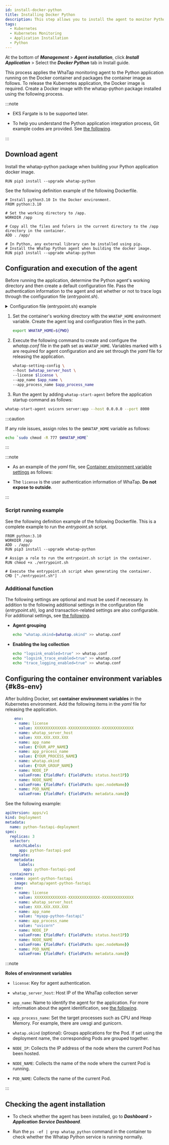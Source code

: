 ```yaml
---
id: install-docker-python
title: Installing Docker Python
description: This step allows you to install the agent to monitor Python applications in the container.
tags:
  - Kubernetes
  - Kubernetes Monitoring
  - Application Installation
  - Python
---
```



At the bottom of **_Management_** > **_Agent installation_**, click **_Install Application_** > Select the **_Docker Python_** tab in Install guide.

This process applies the WhaTap monitoring agent to the Python application running on the Docker container and packages the container image as follows. To release the Kubernetes application, the Docker image is required. Create a Docker image with the whatap-python package installed using the following process.

:::note 

- EKS Fargate is to be supported later. 

- To help you understand the Python application integration process, Git example codes are provided. See [the following](https://github.com/whatap/kuber-apm-boilerplate/tree/main/python/fastapi).

:::

## Download agent

Install the whatap-python package when building your Python application docker image.

```docker
RUN pip3 install --upgrade whatap-python
```

See the following definition example of the following Dockerfile. 

```docker title='python ver 3.10'
# Install python3.10 In the Docker environment.
FROM python:3.10

# Set the working directory to /app.
WORKDIR /app

# Copy all the files and folers in the current directory to the /app directory in the container.
ADD . /app/

# In Python, any external library can be installed using pip. 
# Install the WhaTap Python agent when building the docker image.
RUN pip3 install --upgrade whatap-python
```

## Configuration and execution of the agent

Before running the application, determine the Python agent's working directory and then create a default configuration file. Pass the authentication information to the agent and set whether or not to trace logs through the configuration file (_entrypoint.sh_).

<details>
<summary>Configuration file (entrypoint.sh) example</summary>

```bash title='entrypoint.sh'
#!/bin/bash

# Set the working directory of the container to the WhaTap path. The agent logs and configuration file are generated in the path.
export WHATAP_HOME=${PWD}

# If any permission error occurs, remove the following comment.
#chmod -R 777 $WHATAP_HOME

# The following lists the settings required for agent configuration. Configure them through the yaml file for release of applications.
whatap-setting-config \
--host $whatap_server_host \
--license $license \
--app_name $app_name \
--app_process_name $app_process_name

# The following comments are additionally configured for agent grouping and activation of log collection. Use them if necessary.

# Agent grouping
# echo "whatap.okind=$whatap.okind" >> whatap.conf

# Activation of log collection
#echo "logsink_enabled=true" >> whatap.conf
#echo "logsink_trace_enabled=true" >> whatap.conf
#echo "trace_logging_enabled=true" >> whatap.conf


# Add whatap-start-agent before the application startup command to run the agent. 
whatap-start-agent uvicorn server:app --host 0.0.0.0 --port 8000
```

</details>

1. Set the container's working directory with the `WHATAP_HOME` environment variable. Create the agent log and configuration files in the path. 

   ```bash
   export WHATAP_HOME=${PWD}
   ```

2. Execute the following command to create and configure the _whatap.conf_ file in the path set as `WHATAP_HOME`. Variables marked with `$` are required for agent configuration and are set through the _yaml_ file for releasing the application.

   ```bash
   whatap-setting-config \
   --host $whatap_server_host \
   --license $license \
   --app_name $app_name \
   --app_process_name $app_process_name
   ```

3. Run the agent by adding `whatap-start-agent` before the application startup command as follows: 

```bash
whatap-start-agent uvicorn server:app --host 0.0.0.0 --port 8000
```

:::caution

If any role issues, assign roles to the `$WHATAP_HOME` variable as follows:

```bash
echo `sudo chmod -R 777 $WHATAP_HOME`
```

:::

:::note 

- As an example of the _yaml_ file, see [Container environment variable settings](#k8s-env) as follows:

- The `license` is the user authentication information of WhaTap. **Do not expose to outside**.

:::

### Script running example

See the following definition example of the following Dockerfile. This is a complete example to run the _entrypoint.sh_ script.

```docker
FROM python:3.10
WORKDIR /app
ADD . /app/
RUN pip3 install --upgrade whatap-python 

# Assign a role to run the entrypoint.sh script in the container.
RUN chmod +x ./entrypoint.sh

# Execute the entrypoint.sh script when generating the container.
CMD ["./entrypoint.sh"]
```

### Additional function

The following settings are optional and must be used if necessary. In addition to the following additional settings in the configuration file (_entrypoint.sh_), log and transaction-related settings are also configurable. For additional settings, see [the following](https://docs.whatap.io/python/set-agent). 

- **Agent grouping** 

  ```bash
  echo "whatap.okind=$whatap.okind" >> whatap.conf
  ```

- **Enabling the log collection** 

  ```bash
  echo "logsink_enabled=true" >> whatap.conf
  echo "logsink_trace_enabled=true" >> whatap.conf
  echo "trace_logging_enabled=true" >> whatap.conf
  ```

## Configuring the container environment variables {#k8s-env}

After building Docker, set **container environment variables** in the Kubernetes environment. Add the following items in the _yaml_ file for releasing the application. 

```yaml
    env:
    - name: license
      value: XXXXXXXXXXXXXX-XXXXXXXXXXXXXX-XXXXXXXXXXXXXX
    - name: whatap_server_host
      value: XXX.XXX.XXX.XXX
    - name: app_name
      value: {YOUR_APP_NAME}
    - name: app_process_name
      value: {YOUR_PROCESS_NAME}
    - name: whatap.okind
      value: {YOUR_GROUP_NAME}
    - name: NODE_IP
      valueFrom: {fieldRef: {fieldPath: status.hostIP}}
    - name: NODE_NAME
      valueFrom: {fieldRef: {fieldPath: spec.nodeName}}
    - name: POD_NAME
      valueFrom: {fieldRef: {fieldPath: metadata.name}}
```

See the following example: 

```yaml
apiVersion: apps/v1
kind: Deployment
metadata:
  name: python-fastapi-deployment
spec:
  replicas: 3
  selector:
    matchLabels:
      app: python-fastapi-pod
  template:
    metadata:
      labels:
        app: python-fastapi-pod
  containers:
  - name: agent-python-fastapi
    image: whatap/agent-python-fastapi
    env:
    - name: license
      value: XXXXXXXXXXXXXX-XXXXXXXXXXXXXX-XXXXXXXXXXXXXX
    - name: whatap_server_host
      value: XXX.XXX.XXX.XXX
    - name: app_name
      value: "myapp-python-fastapi"
    - name: app_process_name
      value: "uvicorn"
    - name: NODE_IP
      valueFrom: {fieldRef: {fieldPath: status.hostIP}}
    - name: NODE_NAME
      valueFrom: {fieldRef: {fieldPath: spec.nodeName}}
    - name: POD_NAME
      valueFrom: {fieldRef: {fieldPath: metadata.name}}
```

:::note

**Roles of environment variables**

- `license`: Key for agent authentication.

- `whatap_server_host`: Host IP of the WhaTap collection server

- `app_name`: Name to identify the agent for the application. For more information about the agent identification, see [the following](https://docs.whatap.io/python/agent-name).

- `app_process_name`: Set the target processes such as CPU and Heap Memory. For example, there are uwsgi and gunicorn.

- `whatap.okind` (optional): Groups applications for the Pod. If set using the deployment name, the corresponding Pods are grouped together.

- `NODE_IP`: Collects the IP address of the node where the current Pod has been hosted.

- `NODE_NAME`: Collects the name of the node where the current Pod is running.

- `POD_NAME`: Collects the name of the current Pod.

:::

## Checking the agent installation

- To check whether the agent has been installed, go to **_Dashboard_** > **_Application Service Dashboard_**.

- Run the `ps -ef | grep whatap_python` command in the container to check whether the Whatap Python service is running normally. 
